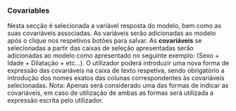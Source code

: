 ### **Covariables**

Nesta secção é selecionada a variável resposta do modelo, bem como as suas covariáveis associadas. As variáveis serão adicionadas ao modelo após o clique nos respetivos botões para salvar. 
As **covariáveis** se selecionadas a partir das caixas de seleção apresentadas serão adicionadas ao modelo como apresentado no seguinte exemplo: (Sexo + Idade + Dilatação + etc...). O utilizador poderá introduzir uma nova forma de expressão das covariáveis na caixa de texto respetiva, sendo obrigatório a introdução dos nomes exatos das colunas correspondentes às covariáveis selecionadas. Nota: Apenas será considerado uma das formas de indicar as covariáveis, em caso de utilização de ambas as formas será utilizada a expressão escrita pelo utilizador.

